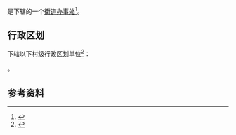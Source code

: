 {{中国乡级行政区|42/02/04/006/000}}

'''{{PAGENAMEBASE}}'''是{{PRC admin/fullname|42/02/04/006/000|3}}下辖的一个[[街道办事处|街道办事处]]<ref>{{PRC admin/ref sgc|{{PRC admin/parent|42/02/04/006/000}}}}</ref>。

== 行政区划 ==
{{PAGENAMEBASE}}下辖以下村级行政区划单位<ref>{{PRC admin/ref sgc|42/02/04/006/000}}</ref>：

{{PRC admin/children|42/02/04/006/000}}。

== 参考资料 ==
{{reflist}}

{{湖北行政区划小作品}}
{{PRC admin/navcat|42/02/04/006/000}}